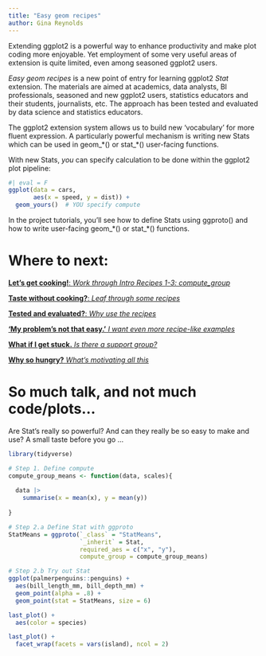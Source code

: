 ```yaml
---
title: "Easy geom recipes"
author: Gina Reynolds
---
```


Extending ggplot2 is a powerful way to enhance productivity and make plot coding more enjoyable. Yet employment of some very useful areas of extension is quite limited, even among seasoned ggplot2 users. 

*Easy geom recipes* is a new point of entry for learning ggplot2 *Stat* extension.  The materials are aimed at academics, data analysts, BI professionals, seasoned and new ggplot2 users, statistics educators and their students, journalists, etc. The approach has been tested and evaluated by data science and statistics educators.

The ggplot2 extension system allows us to build new 'vocabulary' for more fluent expression. A particularly powerful mechanism is writing new Stats which can be used in geom_\*() or stat_\*() user-facing functions.

With new Stats, *you* can specify calculation to be done within the ggplot2 plot pipeline: 

```r
#| eval = F
ggplot(data = cars,
       aes(x = speed, y = dist)) + 
  geom_yours()  # YOU specify compute
```

In the project tutorials, you'll see how to define Stats using ggproto() and how to write user-facing geom_\*() or stat_\*() functions. 

# Where to next:

[**Let's get cooking!**: *Work through Intro Recipes 1-3: compute_group*](easy_geom_recipes_compute_group.qmd){.btn .btn-outline-primary .btn role="button" data-toggle="tooltip" title="Take me to lesson 1."}

[**Taste without cooking?**: *Leaf through some recipes*](https://evamaerey.github.io/mytidytuesday/2022-01-03-easy-geom-recipes/easy_geom_recipes_flipbook_2024.html){.btn .btn-outline-primary .btn role="button" data-toggle="tooltip" title="Take me to lesson 1."}

[**Tested and evaluated?**: *Why use the recipes*](research){.btn .btn-outline-primary .btn role="button" data-toggle="tooltip" title="Research on the new approach"}  

[**'My problem's not that easy.'** *I want even more recipe-like examples*](easy_geom_recipes_compute_group.qmd){.btn .btn-outline-primary .btn role="button" data-toggle="tooltip" title="Take me to lesson 1."}


[**What if I get stuck.**  *Is there a support group?*](https://github.com/teunbrand/ggplot-extension-club/discussions){.btn .btn-outline-primary .btn role="button" data-toggle="tooltip" title="Take me to lesson 1."}

[**Why so hungry?** *What's motivating all this*](easy_geom_recipes_compute_group.qmd){.btn .btn-outline-primary .btn role="button" data-toggle="tooltip" title="Take me to lesson 1."}

# So much talk, and not much code/plots...

Are Stat's really so powerful?  And can they really be so easy to make and use?  A small taste before you go ...

```r
library(tidyverse)

# Step 1. Define compute
compute_group_means <- function(data, scales){
  
  data |>
    summarise(x = mean(x), y = mean(y))
  
}

# Step 2.a Define Stat with ggproto
StatMeans = ggproto(`_class` = "StatMeans",
                    `_inherit` = Stat,
                    required_aes = c("x", "y"),
                    compute_group = compute_group_means)

# Step 2.b Try out Stat
ggplot(palmerpenguins::penguins) + 
  aes(bill_length_mm, bill_depth_mm) +
  geom_point(alpha = .8) + 
  geom_point(stat = StatMeans, size = 6)

last_plot() + 
  aes(color = species)

last_plot() + 
  facet_wrap(facets = vars(island), ncol = 2)

```



